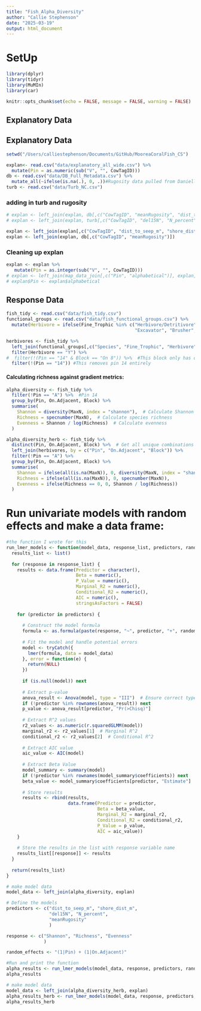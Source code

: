 ```yaml
---
title: "Fish_Alpha_Diversity"
author: "Callie Stephenson"
date: "2025-03-19"
output: html_document
---
```

# SetUp
```r
library(dplyr)
library(tidyr)
library(MuMIn)
library(car)
```


```r
knitr::opts_chunk$set(echo = FALSE, message = FALSE, warning = FALSE)
```
## Explanatory Data
## Explanatory Data
```r
setwd("/Users/calliestephenson/Documents/GitHub/MooreaCoralFish_CS")

explan<- read.csv("data/explanatory_all_wide.csv") %>% 
  mutate(Pin = as.numeric(sub("V", "", CowTagID)))
db <- read.csv("data/DB_Full_Metadata.csv") %>% 
  mutate_all(~ifelse(is.na(.), 0, .))#Rugosity data pulled from Danielle Barnas' measurements
turb <- read.csv("data/Turb_NC.csv")
```

### adding in turb and rugosity
```r
# explan <- left_join(explan, db[,c("CowTagID", "meanRugosity", "dist_to_seep_m")])
# explan <- left_join(explan, turb[,c("CowTagID", "del15N", "N_percent")])

explan <- left_join(explan[,c("CowTagID", "dist_to_seep_m", "shore_dist_m")], turb[,c("CowTagID", "del15N", "N_percent")])
explan <- left_join(explan, db[,c("CowTagID", "meanRugosity")])
```

### Cleaning up explan

```r
explan <- explan %>%
   mutate(Pin = as.integer(sub("V", "", CowTagID)))
# explan <- left_join(map_data_join[,c("Pin", "alphabetical")], explan, by = join_by(Pin))
# explan$Pin <- explan$alphabetical 
```

## Response Data
```r
fish_tidy <- read.csv("data/fish_tidy.csv")
functional_groups <- read.csv("data/fish_functional_groups.csv") %>% 
  mutate(Herbivore = ifelse(Fine_Trophic %in% c("Herbivore/Detritivore","Primary Consumer","Scraper","Cropper", 
                                                "Excavator", "Brusher", "Browser","Concealed Cropper", "Omnivore"), "Y", "N"))
```

```r
herbivores <- fish_tidy %>%
  left_join(functional_groups[,c("Species", "Fine_Trophic", "Herbivore")], by = join_by(Species)) %>% 
  filter(Herbivore == "Y") %>% 
#  filter(!(Pin == "14" & Block == "On 8")) %>%  #This block only has one chub and it's messing with the ordination
  filter(!(Pin == "14")) #This removes pin 14 entirely
```

#### Calculating richness against gradient metrics:
```r
alpha_diversity <- fish_tidy %>%
  filter(!Pin == "A") %>%  #Pin 14
  group_by(Pin, On.Adjacent, Block) %>%
  summarise(
    Shannon = diversity(MaxN, index = "shannon"),  # Calculate Shannon diversity
    Richness = specnumber(MaxN),  # Calculate species richness
    Evenness = Shannon / log(Richness)  # Calculate evenness
  )
```

```r
alpha_diversity_herb <- fish_tidy %>% 
  distinct(Pin, On.Adjacent, Block) %>%  # Get all unique combinations
  left_join(herbivores, by = c("Pin", "On.Adjacent", "Block")) %>%
  filter(!Pin == "A") %>%
  group_by(Pin, On.Adjacent, Block) %>%
  summarise(
    Shannon = ifelse(all(is.na(MaxN)), 0, diversity(MaxN, index = "shannon")),  
    Richness = ifelse(all(is.na(MaxN)), 0, specnumber(MaxN)),  
    Evenness = ifelse(Richness == 0, 0, Shannon / log(Richness))  
  )
```


# Run univariate models with random effects and make a data frame:
```r
#the function I wrote for this
run_lmer_models <- function(model_data, response_list, predictors, random_effects) {
  results_list <- list()
  
  for (response in response_list) {
    results <- data.frame(Predictor = character(),
                          Beta = numeric(),
                          P_Value = numeric(),
                          Marginal_R2 = numeric(),
                          Conditional_R2 = numeric(),
                          AIC = numeric(),
                          stringsAsFactors = FALSE)
    
    for (predictor in predictors) {
      
      # Construct the model formula
      formula <- as.formula(paste(response, "~", predictor, "+", random_effects))
      
      # Fit the model and handle potential errors
      model <- tryCatch({
        lmer(formula, data = model_data)
      }, error = function(e) {
        return(NULL)
      })
      
      if (is.null(model)) next
      
      # Extract p-value
      anova_result <- Anova(model, type = "III")  # Ensure correct type for LMMs
      if (!predictor %in% rownames(anova_result)) next
      p_value <- anova_result[predictor, "Pr(>Chisq)"]
      
      # Extract R^2 values
      r2_values <- as.numeric(r.squaredGLMM(model))
      marginal_r2 <- r2_values[1]  # Marginal R^2
      conditional_r2 <- r2_values[2]  # Conditional R^2
      
      # Extract AIC value
      aic_value <- AIC(model)
      
      # Extract Beta Value
      model_summary <- summary(model)
      if (!predictor %in% rownames(model_summary$coefficients)) next
      beta_value <- model_summary$coefficients[predictor, "Estimate"]
      
      # Store results
      results <- rbind(results, 
                       data.frame(Predictor = predictor,
                                  Beta = beta_value,
                                  Marginal_R2 = marginal_r2,
                                  Conditional_R2 = conditional_r2,
                                  P_Value = p_value,
                                  AIC = aic_value))
    }
    
    # Store the results in the list with response variable name
    results_list[[response]] <- results
  }
  
  return(results_list)
}
```

```r
# make model data
model_data <- left_join(alpha_diversity, explan)

# Define the models
predictors <- c("dist_to_seep_m", "shore_dist_m", 
                "del15N", "N_percent", 
                "meanRugosity"
                )

response <- c("Shannon", "Richness", "Evenness"
              )

random_effects <- "(1|Pin) + (1|On.Adjacent)"

#Run and print the function
alpha_results <- run_lmer_models(model_data, response, predictors, random_effects)
alpha_results
```


```r
# make model data
model_data <- left_join(alpha_diversity_herb, explan)
alpha_results_herb <- run_lmer_models(model_data, response, predictors, random_effects)
alpha_results_herb
```

